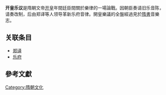 

'''开皇乐议'''是隋朝文帝[[开皇|开皇]]年間廷臣間關於樂律的一場論戰{{r|隋代開皇樂議研究|page=25}}。因朝臣奏请旧乐音陈，请奏改制，后由郑译等人领导革新乐府音律。開皇樂議的全盤經過見於[[隋書|隋書]]音樂志。{{r|新史學|page=4}}

== 关联条目 ==
* [[郑译|郑译]]
* [[乐府|乐府]]

==參考文獻==
{{reflist|refs = 
<ref name="隋代開皇樂議研究">{{cite book | author = | title = 國立臺灣大學中國文學系學術論著提要 隋代開皇樂議研究 | publisher = 國立台灣大學中國文學系 | date =1992 | url = https://books.google.com.tw/books?id=0lxJAQAAIAAJ }}</ref>
<ref name="新史學">{{cite book | author = | title = 國立臺灣大學中國文學系學術論著提要 隋代開皇樂議研究 | publisher = 新史學 | date =1993 | url = https://books.google.com.tw/books?id=Ns8zAAAAMAAJ }}</ref>


}}

[[Category:隋朝文化|Category:隋朝文化]]